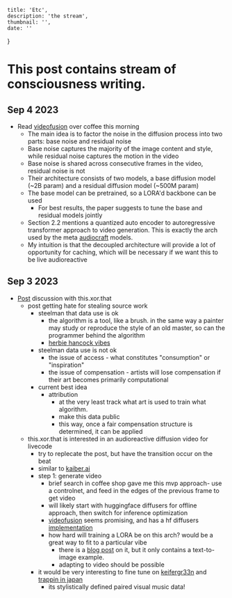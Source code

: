     title: 'Etc',
    description: 'the stream',
    thumbnail: '',
    date: ''
}

# This post contains stream of consciousness writing.

## Sep 4 2023
 - Read [videofusion](https://arxiv.org/pdf/2303.08320.pdf) over coffee this morning
    - The main idea is to factor the noise in the diffusion process into two parts: base noise and residual noise
    - Base noise captures the majority of the image content and style, while residual noise captures the motion in the video
    - Base noise is shared across consecutive frames in the video, residual noise is not
    - Their architecture consists of two models, a base diffusion model (~2B param) and a residual diffusion model (~500M param)
    - The base model can be pretrained, so a LORA'd backbone can be used
        - For best results, the paper suggests to tune the base and residual models jointly
    - Section 2.2 mentions a quantized auto encoder to autoregressive transformer approach to video generation. This is exactly the arch used by the meta [audiocraft](https://github.com/facebookresearch/audiocraft) models.
    - My intuition is that the decoupled architecture will provide a lot of opportunity for caching, which will be necessary if we want this to be live audioreactive

## Sep 3 2023
 - [Post](https://www.instagram.com/reel/CwpmeMnIemI/) discussion with this.xor.that
    - post getting hate for stealing source work
        - steelman that data use is ok
            - the algorithm is a tool, like a brush. in the same way a painter may study or reproduce the style of an old master, so can the programmer behind the algorithm
            - [herbie hancock vibes](https://www.youtube.com/watch?v=n6QsusDS_8A)
        - steelman data use is not ok
            - the issue of access - what constitutes "consumption" or "inspiration"
            - the issue of compensation - artists will lose compensation if their art becomes primarily computational
        - current best idea
            - attribution
                - at the very least track what art is used to train what algorithm.
                - make this data public
                - this way, once a fair compensation structure is determined, it can be applied
    - this.xor.that is interested in an audioreactive diffusion video for livecode
        - try to replecate the post, but have the transition occur on the beat
        - similar to [kaiber.ai](https://kaiber.ai/)
        - step 1: generate video
            - brief search in coffee shop gave me this mvp approach- use a controlnet, and feed in the edges of the previous frame to get video
            - will likely start with huggingface diffusers for offline approach, then switch for inference optimization
            - [videofusion](https://arxiv.org/pdf/2303.08320.pdf) seems promising, and has a hf diffusers [implementation](https://huggingface.co/docs/diffusers/api/pipelines/text_to_video)
            - how hard will training a LORA be on this arch? would be a great way to fit to a particular vibe
                - there is a [blog post](https://huggingface.co/docs/diffusers/training/lora) on it, but it only contains a text-to-image example.
                - adapting to video should be possible
        - it would be very interesting to fine tune on [keifergr33n](https://www.youtube.com/watch?v=-rgjhBOOYGw) and [trappin in japan](https://www.youtube.com/watch?v=8JmJdUjCDBM)
            - its stylistically defined paired visual music data!

